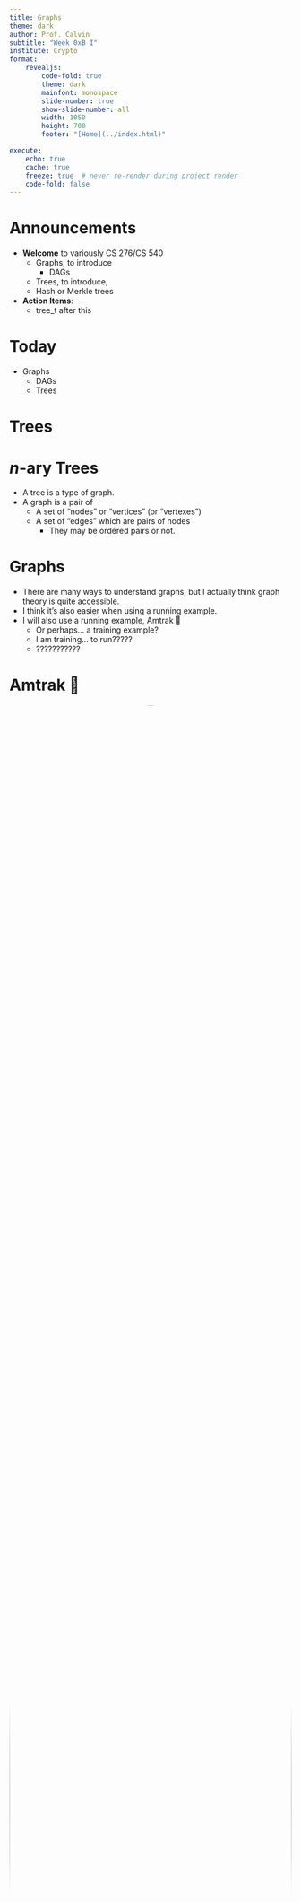 ```yaml
---
title: Graphs
theme: dark
author: Prof. Calvin
subtitle: "Week 0xB I"
institute: Crypto
format: 
    revealjs: 
        code-fold: true
        theme: dark
        mainfont: monospace
        slide-number: true
        show-slide-number: all
        width: 1050
        height: 700
        footer: "[Home](../index.html)"

execute:
    echo: true
    cache: true
    freeze: true  # never re-render during project render
    code-fold: false
---
```


# Announcements

- **Welcome** to variously CS 276/CS 540
  - Graphs, to introduce
    - DAGs
  - Trees, to introduce,
  - Hash or Merkle trees
- **Action Items**:
  - tree_t after this

# Today

- Graphs
    - DAGs
    - Trees

# Trees

# $n$-ary Trees

- A tree is a type of graph.
- A graph is a pair of
    - A set of "nodes" or "vertices" (or "vertexes")
    - A set of "edges" which are pairs of nodes
        - They may be ordered pairs or not.


# Graphs

* There are many ways to understand graphs, but I actually think graph theory is quite accessible.
* I think it's also easier when using a running example.
* I will also use a running example, Amtrak 🚄
    * Or perhaps... a training example?
    * I am training... to run?????
    * ???????????
    
# Amtrak 🚄

<center>
<img style="border-radius: 50%;height:100%" src="https://www.amtrak.com/content/dam/projects/dotcom/english/public/images/Carousel/Landing_Feature_03.gif">
</center>

# Graph: Definition

* A graph is an **ordered pair**.
    * That is: two things, in a fixed order.
    * An ordered pair can be thought of as a sequence of length 2
        
        ```.python
        a = "one thing"
        b = "another thing"
        ordered_pair = [a,b]
        ```

# Not Sets
        
* A graph is not a set:
        
```.python
>>> [a,b][0]
'one thing'
>>> {a,b}[0]
<stdin>:1: SyntaxWarning: 'set' object is not subscriptable; perhaps you missed a comma?
Traceback (most recent call last):
  File "<stdin>", line 1, in <module>
TypeError: 'set' object is not subscriptable
```
* [I just set them up just to knock them down.](https://www.youtube.com/watch?v=dvf--10EYXw)

# Aside: Pairs

-  Take a number plane (click):

<p><span style="position:relative;left:275px">y=2</span></p>
<p><span style="position:relative;top:-190px">x=-2</span>
<span style="vertical-align:middle;" onclick="draw1();">
  <canvas id="plot1"  width="400" height="400" style="background-color:white"></canvas>
</span>
<span style="position:relative;top:-190px">x=2</span>
<p><span style="position:relative;left:275px">y=2</span></p>
<script>
function draw1()
{
	const plot1 = document.getElementById("plot1") ;
	const ctx1 = plot1.getContext("2d");
	ctx1.fillStyle = "black";	
	ctx1.fillRect(200, 0, 5, 400) ;
	ctx1.fillRect(0, 200, 400, 5) ;
	
	ctx1.fillRect(195, 100, 15, 5) ;
	ctx1.fillRect(195, 300, 15, 5) ;
	ctx1.fillRect(100, 195, 5, 15) ;
	ctx1.fillRect(300, 195, 5, 15) ;
}</script>


# Aside: Pairs

* Denote ordered pair (.5,1.5) in <span style="color:red">red</span>. 

<p><span style="position:relative;left:275px">y=2</span></p>
<p><span style="position:relative;top:-190px">x=-2</span>
<span style="vertical-align:middle;" onclick="draw2();">
  <canvas id="plot2"  width="400" height="400" style="background-color:white"></canvas>
</span>
<span style="position:relative;top:-190px">x=2</span>
<p><span style="position:relative;left:275px">y=2</span></p>
<script>
function draw2()
{
	const plot1 = document.getElementById("plot2") ;
	const ctx1 = plot1.getContext("2d");
	ctx1.fillStyle = "black";	
	ctx1.fillRect(200, 0, 5, 400) ;
	ctx1.fillRect(0, 200, 400, 5) ;
	
	ctx1.fillRect(195, 100, 15, 5) ;
	ctx1.fillRect(195, 300, 15, 5) ;
	ctx1.fillRect(100, 195, 5, 15) ;
	ctx1.fillRect(300, 195, 5, 15) ;
	ctx1.fillStyle = "red";	
	ctx1.fillRect(245, 45, 10, 10) ;
	ctx1.fillRect(245, 45, 10, 10) ;
}</script>

# Pair: Definition

* We construct pairs from sets.
    * An ordered pair is a set of cardinality two. (2 elements)
    * One element of the set is a set of cardinality one. (1 element)
    * The other element of the set is a set of cardinality two (2 elements)
    * The element of the set of cardinality one is one of the two elements of the set of cardinality two.

# Pair: Definition

* The element of both sets is regarded as the first element.
* This doesn't work in Python since Python sets can't contain other sets:
        
```.python
>>> [a,b] # ordered pair
['one thing', 'another thing']
>>> {{a},{a,b}} # ordered pair with sets
Traceback (most recent call last):
  File "<stdin>", line 1, in <module>
TypeError: unhashable type: 'set'
>>>
```
* But this is an implementation hurdle, and not a logical one.

# Pair: Definition

::: {.callout-note appearance="simple"}

# Ordered Pair

An ordered pair is a set of two elements, a set containing the head element of the pair, and a set containing both elements of the pair.

:::

```.lisp
(a, b) := p : { {a} , {a, b} }
```

# "Head"

* Extract the head item by taking the intersection of all of the elements of p
    * I denote this 'Head(p)'

$$
\begin{align*}
\text{Head}(p) &:= x : x \in \bigcap p \\
\text{Head}(p) &:= x : \forall Y \in p : x \in Y
\end{align*}
$$

# "Tail"

* The tail is the sole element of the union that is not an element of the intersection, with the caveat that we do not consider the case in which the head and tail differ
    * I denote this 'Tail(p)'

$$
\begin{align*}
\text{Tail}(p) &:= x : x \in \bigcup p \setminus \bigcap p \\
\text{Tail}(p) &:= x : \exists Y_1, Y_2 \in p : x \in Y_1 \land x \notin Y_2
\end{align*}
$$


# Graph: Definition

* A graph is an **ordered pair** $G$
* We denote the two elements of the pair as:
    * $V$ for vertices
    * $E$ for edges
$$
G = (V, E) := \{ \{V\}, \{V,E\}\}
$$

# In Amtrak

* $V$, the vertices or nodes, stations or stops or cities,
    * like Portland and Seattle, or
    * like Kings St Station and Central Station
* $E$, the edges, are the connections to adjacent stations
    * like Portland and Oregon City, or Portland and Vancouver, WA.

# Graph: Definition

* An `Amtrak` is an **ordered pair**
* We denote the two elements of the pair as:
    * Stations for train stations used by Amtrak passengers, and
    * Trains which Amtrak passengers ride between stations.

Amtrak = (Stations, Trains)

# Nodes, Vertices, or $V$

* Let us consider the "Amtrak Cascades"
* The set of vertices is the set of stations:

||||||
| --------------- | --------------- | --------------- | ------------ | ---|
| ALBANY        | EVERETT         | PORTLAND        | TUKWILA      | EUGENE          |
| BELLINGHAM      | KELSO/LONGVIEW  | SALEM           | VANCOUVER BC | OREGON CITY     |
| CENTRALIA       | MOUNT VERNON    | SEATTLE         | VANCOUVER WA | TACOMA          |  
| EDMONDS         | OLYMPIA/LACEY   | STANWOOD        |

# Nodes, Vertices, or $V$

* Restrict our example to the PDX<->SEA 6x daily trains:

|||||
| -------------- | ------------- | --------- | ---------- |
| CENTRALIA      | OLYMPIA/LACEY | SEATTLE   | TUKWILA    |
| KELSO/LONGVIEW | PORTLAND      | TACOMA    | VANCOUVER WA |

# Edges or $E$

* $E$ is a set of elements termed 'edges', 'links', or 'lines'
    * The edges are pairs of vertices
    * In an *undirected graph*, edges are unordered pairs (sets of cardinality two)
    * In an *directed graph*, edges are ordered pairs (not subsets then)
    * Amtrak is undirected, trains are directed.

# Directionality

* The internet is directed.
    * We may use 'curl' to download files from a url, but going the other way (creating files at a url) is highly nontrivial.
* Pointers are directed.
    * Recall, `*p` refers to the value at location `p`.
    * `**p` does not refer to to `p`, rather, we would use `&` to go in the reverse direction.


# Route

* Order north-to-south:
    
    ```
    SEATTLE
    TUKWILA
    TACOMA
    OLYMPIA/LACEY
    CENTRALIA
    KELSO/LONGVIEW
    VANCOUVER WA
    PORTLAND
    ```
    
* Centralia and Keslo/Longview is an edge.
* The others, like Seattle and Tacoma, are not edges.

# Edges or $E$

* Our edges are pairs of *adjacent* stations
* There are 8 stations so there are 7 edges

|||
| ----------------- | ------------------- |
| (SEATTLE,         TUKWILA)       | (CENTRALIA,       KELSO) |
| (TUKWILA,         TACOMA)        | (KELSO, VANCOUVER) |
| (TACOMA,          OLYMPIA) | (VANCOUVER,   PORTLAND)      |
| (OLYMPIA,   CENTRALIA)   |                     |


# Notation


* I use tuple notion here, with parens, but it would be equally proper to use set notatation for an undirected graph.
* Also I maintained geographic ordering (as a convenience) but it would be more proper to have no particular order since E is a set.


# Graph: Definition

* We can express G using only sets over elements of stations (this is basically JSON):
    
    ```json
    G = {
      V = {
        SEATTLE,
        TUKWILA,
        TACOMA,
        OLYMPIA/LACEY,
        CENTRALIA,
        KELSO/LONGVIEW,
        VANCOUVER WA
        PORTLAND,
      }, 
      {
        V,
        E = {
                  {
                      TUKWILA,
                      TACOMA
                  },
                  {
                      TACOMA,
                      OLYMPIA/LACEY
                  },
                  {
                      OLYMPIA/LACEY,
                      CENTRALIA
                  },
                  {
                      CENTRALIA,
                      KELSO/LONGVIEW
                  },
                  {
                      KELSO/LONGVIEW,
                      VANCOUVER WA
                  },
                  {
                      VANCOUVER WA,
                      PORTLAND
                  }
              }
        }
    }
    ```

# Graph: Exercise

* Amtrak recently added lines, including the Hiawatha, with service from Milwaukee to the world's greatest city, Chicago.
    
    > From the grandeur of Grant Park’s Buckingham Fountain to iconic museums and skyscrapers, see for yourself why Chicago was once dubbed “Paris on the Prairie.” Engage in retail therapy on the Magnificent Mile or root for the home team within the friendly confines of famed Wrigley Field.
    
# Graph: Exercise

* As an exercise, construct the graph of the Hiawatha route using the JSON-ish notation I used for Cascades.
* The route is described [here](https://www.amtrak.com/routes/hiawatha-train.html) and contains five stations.
* You may use the three letter codes like "MKE" and "CHI" as a notational convenience if you would like.
* As a bonus: Write valid json. Here's a [tester](https://jsonformatter.curiousconcept.com/#).

# Today

- &check; Graphs
    - DAGs
    - Trees

# DAGs

::::{columns}

:::{.column width=50%}
  

* A DAG is a "directed acyclic graph".
* We will define rigorously.

:::

:::{.column width=50%}


<a style="filter: invert(.9);" title="Vector version of Image:Tred-G.png, Public domain, via Wikimedia Commons" href="https://commons.wikimedia.org/wiki/File:Tred-G.svg"><img height="100%" alt="Tred-G" src="https://upload.wikimedia.org/wikipedia/commons/f/fe/Tred-G.svg"></a>

:::

::::



# Cycles


* *E* is a set of pairs of elements of *V*.
* We can think of edges in a graph as a homogenous binary relation.
    * Homogenous: From a set (the set of vertices) to itself.
    * Binary: Over two elements (just like edges)
    * Relation: A set (of pairs)

# Closures

* "Transitive closures" are defined over homogenous binary relations, so we can take a "transitive closure" over edges.

# Cartesian product

* A relation $R$ over a set $S$ is a set of pairs of elements of $S$
    * Or: a subset of the set of all pairs of elements

# Use $\times$

* We denote all pairs using a "Cartesian product":

* $S \times S$ in LaTeX 

```.tex
S \times S
```

* <em>S</em> &times; <em>S</em> in HTML
```.html
<em>S</em> &times; <em>S</em>
```

# Colors

* For example, over the set of traffic light colors $C$:
$$
C = \{ G, Y, R \}
$$
* The Cartesian product is all pairs:

$$
C \times C = \{ (G, Y), (G, R), (Y, R), (Y, G),(R, G), (R, Y) \}
$$ 

* Order matters.

# Relation

* A relation *R* over a set *S* is a set of pairs of elements of *S*
    * Or: a subset of the set of all pairs of elements in is transitive
* We begin with the Cartesian product:

$$
C \times C = \{ (G, Y), (G, R), (Y, R), (Y, G),(R, G), (R, Y) \}
$$ 

* Define traffic light $L \subset C \times C$

# Properties

* Construct $L$, the traffic light relation
    * No red without prior yellow
        $$
        (Y,X) \in L \implies X = R
        $$ 
    * All colors must appear in both positions
        $$
        \forall X \in C, \exists Y, Z \in C : \{ (X,Y), (Z,X) \} \subset L
        $$ 

# This gives

- The relation then is
$$
L = \{ (G, Y), (Y, R), (R, G)\}
$$
- We not this is a subset of $C \times C$

# Notation

- Variety of ways to express this.
    - Function application
        - `L(G) = Y`
    - Infix notation
        - `gLy`

# Matrix      

- Starting state on top, ending state on side

||$G$|$Y$|$R$|
|-|-|-|-|
$G$||x||
|$Y$|||x|
|$R$|x|||

- Astute blah blah its 9 bits

# Rainbow

- Vs. traffic light, we can take "wavelength" where colors are sorted by something physics something optics help I don't know this stuff.

<a title="Eric Rolph at English Wikipedia, CC BY-SA 2.5 &lt;https://creativecommons.org/licenses/by-sa/2.5&gt;, via Wikimedia Commons" href="https://commons.wikimedia.org/wiki/File:Double-alaskan-rainbow.jpg"><img width="100%" alt="Double-alaskan-rainbow" src="https://upload.wikimedia.org/wikipedia/commons/thumb/5/5c/Double-alaskan-rainbow.jpg/512px-Double-alaskan-rainbow.jpg?20070714083004"></a>

# Rainbow

- We note red is higher than yellow which is higher than green.
    - Green is higher than *nothing* or $\varnothing$

||$G$|$Y$|$R$|
|-|-|-|-|
$G$||x||
|$Y$|||x|
|$R$||||

# Rainbow

- We note that Rainbow $B$ ($R$ is taken) is also a binary relation.
- We will explore its properties.
$$
B \subset C \times C = \{ (R,Y), (Y,G) \}
$$

- We additionally note that while $R$ is immediately above $Y$, it is *also* above $G$

# Transitivitity

* Transitivity is over relation $R$  as follows.

$$ 
((a, b) \in R \land (b, c) \in R) \implies (a, c) \in R
$$

* For us, that would be,
$$
((R, Y) \in B \land (Y,G) \in B) \implies (R, G) \in B
$$
* In the rainbow case, this is true, $R$ appears above $G$ in the rainbow because $R$ is above $Y$ and $Y$ is above $G$.

# Closure

* Our initial relation was not transitive.

||$G$|$Y$|$R$|
|-|-|-|-|
$G$||x||
|$Y$|||x|
|$R$||||

* As in the Amtrak case, we considered only adjacent elements as a convenience, but that doesn't tell us if e.g. we can get from Seattle to Eugene.

# Closure

* To do that, we need to to preserve transitivity - and we do so using the notion of **transitive closure**
* A closure is an operation over sets, and in the case of binary relations, which are sets of pairs, is an operation over the relation itself, or the sets of pairs themselves (which are equivalent).

# Closure

* We denote the transitive closure of some relation $R$ as $R^+$
* First, the transitive closure *R⁺* of some relation *R* must contain all elements of *R*.

$$
R^+ \supseteq R
$$

* We recall we can use set operations like superset on $R$ as it is a set of pairs, in this case ordered.

*R⁺* ⊃ *R*

# Superset review

- That means that for all pairs (of colors, for example) in the binary relation $R$, each one of them is also in $R^+$

$$
\forall p \in R, p \in R^+
$$

$$
\forall x,y \in S, (x,y) \in R \subset S \times S \implies (x,y) \in R^+
$$


# Closure

* The transitive closure $R^+$ of some relation $R$ must be transitive.
* Recall:

$$ 
((a, b) \in R \land (b, c) \in R) \implies (a, c) \in R
$$


# Discussion

* Note: since this is a "for all", it means as we are required to add new elements to maintain transitivity, transitivity must apply to those new elements.
* So, if we add *SeattleAmtrakTacoma* because we have *SeattleAmtrakTukwila* and *TukwilaAmtrakTacoma*...
* We will then have to add *SeattleAmtrakOlympia* because *Amtrak* also contains *TukwilaAmtrakOlympia*

# Color Example

* If in rainbow relation $B$ we find <span style="color:red">$R$</span> is higher in the rainbow than <span style="color:yellow">$Y$</span> and <span style="color:yellow">$Y$</span> is higher in the rainbow than <span style="color:green">$G$</span> then 
$$
\{ (R,Y), (Y,G) \} \subseteq B
$$
* The transitive closure adds at least one additional element.
$$
\{ (R,Y), (Y,G), (R,G) \} \subseteq B^+
$$

# Closure

* *R⁺* must be the smallest possible relation for that is a transitive superset of *R*.
    * Cartesian Product is always transitive and a superset, but not always the smallest satisfying set.

# A note on graphs

* By the way those binary relations are graph edges between graph nodes (the elements of the original set).
* And by the way those edges are pointers.
* Okay keep going.

# Cycles

* We use transitive closure to define cycles
    * We consider a graph $G$

$$
G = (V, E) := \{ \{V\}, \{V,E\}\}
$$

* We note that $E$ is a homogenous binary relation over $V$
* Take $E^+$ the transitive closure of $E$

# Cycles

* $G$ contains a cycle (has the property of being cyclic) if $E^+$ contains an edge from a node to itself.

$\text{Cyclic}(G = (V, E)) := \exists v \in V: \{v, v\} \in E^+$

# Note

* Cycles are defined to be non-trivial, which means they don't contain "loops", so  an edge from a node to itself.
    * We don't think about this with Amtrak because we don't take a train from Portland to Portland

# Other Terms

* Circuits, walks, paths, and trails are also defined in graph theory and are related.
* Direct paths and undirected paths are, of course, distinct but intuitively so.
    * Cascades 503, a train which runs Seattle to Portland, has a Seattle to Tukwila edge but not a Tukwila to Seattle edge.
    * The Cascades route, which runs service between Vancouver, BC and Eugene, has both edges.


# DAGs

::::{columns}

:::{.column width=70%}
  

- A graph $G = (V,E)$ is a directed, acyclic graph if:
    - It's edges are directed, that is, $E$ is a set of ordered pairs, and
    - The transitive closure of it's edges $E^+$ contains no identity pairs.
:::

:::{.column width=30%}


<a style="filter: invert(.9);" title="Vector version of Image:Tred-G.png, Public domain, via Wikimedia Commons" href="https://commons.wikimedia.org/wiki/File:Tred-G.svg"><img height="100%" alt="Tred-G" src="https://upload.wikimedia.org/wikipedia/commons/f/fe/Tred-G.svg"></a>

:::

::::


# DAGs

* Cascades 503 is a directed acyclic graph.
    * It has edges from all relative northern stations to all relative southern stations for all stations between Seattle and Portland inclusive.
* Amtrak Cascades is not a DAG
    * It is not directed - SLM->PDX or PDX->SLM
    * It contains cycles - PDX->SLM->PDX

# DAGs

* Color wavelength is a directed acyclic graph.
```dot
//| echo: false
digraph finite_automata {
  rankdir=LR; bgcolor="#191919";
  node [fontcolor = "#ffffff", color = "#ffffff"]
  edge [color = "#ffffff",fontcolor = "#ffffff"]

  node [shape=circle];

  R -> Y
  R -> G
  Y -> G

}
```

# DAGs

* A traffic light is not a directed graph but not an acyclic graph.

```dot
//| echo: false
digraph finite_automata {
  rankdir=LR; bgcolor="#191919";
  node [fontcolor = "#ffffff", color = "#ffffff"]
  edge [color = "#ffffff",fontcolor = "#ffffff"]

  node [shape=circle];

  Y -> R
  R -> G
  G -> Y
}
```

# DAGs

* Friendship, via mutual enthusiastic consent, is a neither directed nor, necessarily, acyclic.
* Facebook is not a DAG.

```dot
//| echo: false
graph G {
  graph [rankdir="LR"];
  bgcolor="#191919";
  node [fontcolor = "#ffffff", color = "#ffffff", shape=circle];
  edge [color = "#ffffff",fontcolor = "#ffffff"];
  n [label="Thelma"];
  m [label="Louise"];
  n -- m;
}
```

# CS Major DAG

<a style="filter: invert(1);" title="Vector version of Image:Tred-G.png, Public domain, via Wikimedia Commons" href="https://cd-public.github.io/advising/cse.html"><img height="80%" alt="Tred-G" src="https://cd-public.github.io/advising/photos/cse.png"></a>

# Today

- &check; Graphs
    - &check; DAGs
    - Trees

# Trees

- A tree is DAG where every node has at most one incoming edge.




Incentive
---------

*   The system only works if there's a reason to invest in mining
    
    > The incentive can also be funded with transaction fees
    
    *   If you really want your transaction to be accepted, offer a small amount of coinage as a transaction fee.
    *   This is done by creating a transaction with no receipient, and the default receipient is regarded as the miner.
    *   Transaction fees allow inflationless mining.
    *   The last bitcoin (21M'th) will be mined circa 2140 and the system will be fee-only at that time.
        
        > The incentive may help encourage nodes to stay honest.
        
    *   SN, paraphrased: Fees will likely be more lucrative than theft.
    *   CD: Attackers will likely be political motivated to destabilize the currency.

Pruning
-------

*   Bitcoin scaling is a real problem, but
*   There's a lot of ways to handle that.
*   Only the most recent transaction on a coin must be saved, for example.
    
    > Once the latest transaction in a coin is buried under enough blocks, the spent transactions before it can be discarded to save disk space.
    
*   This is done using a little thing called "Merkle Tree" which happens to be...
*   A Directed Acyclic Graph

[![Southwest Chief at Laguna, February 2020](Blockchain_files/Southwest_Chief_at_Laguna,_February_2020.jpg)](https://commons.wikimedia.org/wiki/File:Southwest_Chief_at_Laguna,_February_2020.jpg "Jerry Huddleston from Hampton, Minnesota, US, CC BY 2.0 <https://creativecommons.org/licenses/by/2.0>, via Wikimedia Commons")

_Graph Theory: Cool, Fun, Practical_

Merkle Tree
-----------

*   Disclosure: Wikipedia claims Merkle Trees are a computer science topic:
    
    > In cryptography and computer science, a hash tree or Merkle tree is a tree in which...
    
*   I am a computer scientist.
*   I'm sorry! I think they're really cool!
*   Anyways a 'tree' is a DAG where:
    *   There is a root node, with no incoming edges
    *   Every other edge has exactly one incoming edge

  
[![Tree (computer science)](Blockchain_files/Tree_(computer_science).svg.png)](https://commons.wikimedia.org/wiki/File:Tree_(computer_science).svg "Paddy3118, CC BY-SA 4.0 <https://creativecommons.org/licenses/by-sa/4.0>, via Wikimedia Commons")

I should probably say "hash tree" (descriptive name) but I'm really used to hearing "Merkle tree".

Merkle Tree
-----------

*   New term: Leaf (or leaf node)
    *   A leaf is a vertex (or node) of a tree with no outgoing edges.
*   In a hash tree, a leaf node contains some data and a hash of that data. `# Github Copilot wrote this given the name class HashTreeLeaf: def __init__(self, data): self.data = data self.hash = hash(data) def __hash__(self): return self.hash`

Merkle Tree
-----------

*   Every other node _n_ contains:
    *   A hash
    *   Computed over the the hashs
    *   Of the nodes, for which
    *   _n_ has a corresponding outgoing edge.
*   To my knowledge, all Merkle/hash trees are binary trees
    
    *   A binary tree is a tree in which no node has more than two outgoing edges.
    
    `# Github Copilot wrote this given the name class HashTreeNode: def __init__(self, left, rite): assert(left != None) # added by cd self.left = left self.rite = rite self.hash = hash(left)^hash(rite) def __hash__(self): return self.hash`
*   This allows non-leaf nodes to have one or two outgoing edges.

Binary Tree Ops
---------------

*   Binary trees, usually the special case of sorted binary search trees (BSTs), a mainstay of second semester CS education.
*   They are not in scope here.
*   If you need to implement a Merkle tree, find someone else's "binary search tree" code and add the hashing to it.
*   Generative AIs (all, not just Github Copilot) can usually do BSTs in any given language.
*   They cannot do Merkle trees (I checked ChatGPT, Gemini, Copilot) for some reason.
*   Realistically, engineering teams and not individuals should write anything expected to achieve cryptographic goals (too easy to make mistakes).

Merkle Tree
-----------

*   This is a very good visualization:  
    [![Hash Tree](Blockchain_files/Hash_Tree.svg.png)](https://commons.wikimedia.org/wiki/File:Hash_Tree.svg "Azaghal, CC0, via Wikimedia Commons")
*   All data/coins/transactions are in leaf nodes
*   Extremely difficulty to falsify anything, due to all the computed hashes
*   Old transactions can be discarded
*   Old enough trees may be empty (!!!) if all constituent coins are spent.
*   This is _likely_ since the most used coins are... the most used coins.

Merkle Tree
-----------

*   This is a very good visualization of pruning:

  
![](Blockchain_files/Reclaiming%20Disk%20Space.png)

This is a Satoshi Nakamoto graphic.

Pruning Use
-----------

*   I am unable to characterize expected savings to pruning:
    *   Users report around 100x (500GB to 5GB)
    *   Most coins appear to be part of zero transactions
    *   Some large clusters of coins, like SN's, are valued at tenths of trillions USD but if mobilized would probably tank the valuation.
    *   So coin velocity, median/average transactions, frequency are all very difficult to characterize.
    *   Also likely volatile.
*   In general: Crypto people I trust seem to think Bitcoin is mostly unoptimized and could get a lot more streamlined.
*   In general: Hard for competing standards to catch on.

Pruning Efficacy
----------------

*   We can see how much better one Merkle tree is if maximally pruned.
    *   Have around 4k transactions per block
    *   So for binary Merkle trees, that is log2(4k) ~= 12 levels
    *   That is 2^12 leaves, 2^12 nodes of above them, 2^11 nodes above those, etc.
    *   Σ 2_n_ = 2_n+1_\-1, or `>>> sigma = lambda x : sum([2 ** n for n in range(x+1)]) >>> close = lambda x : 2 ** (x + 1) - 1 # for "closed form" >>> for x in range(50): ... assert(close(x) == sigma(x)) ... >>>`
    *   Any unpruned tree would have 2^13-1 internal and 2^12 leaf nodes
    *   A tree with one remaining transaction would have on leaf node and two internal nodes per 'level'
    *   That is, 2\*12 internal and 1 leaf node. `>>> savin = lambda x : (2*x + 1) / ( 2 ** (x + 1) + 2 ** x - 1 ) >>> savin(10) 0.006838163464669489 >>> savin(12) 0.002034670790266135`

On Memory Usage
---------------

*   Arithmetic!
    
    > A block header with no transactions would be about 80 bytes. If we suppose blocks are generated every 10 minutes, 80 bytes \* 6 \* 24 \* 365 = 4.2MB per year.
    
*   I don't think that estimate is accurate but I'm not sure why it wouldn't be. I think SN is only counting the block headers, not the trees?
    
    > With computer systems typically selling with 2GB of RAM as of 2008, and Moore's Law predicting current growth of 1.2GB per year, storage should not be a problem even if the block headers must be kept in memory
    
*   In 2009 we see discussions of expected computing growth and decision making on memory/storage in distributed systems (!!!)
    
    > It is possible to verify payments without running a full network node.
    
*   SN notes you can just submit a transaction and if it's accepted assume the coins for it were in the correct hands. This does markedly reduce the need for individuals (but not the full network) to store transaction histories.

Transactions
------------

*   We previously imagined a coin contains:
    1.  The public key of the current owner
    2.  The record of all previous owners
    3.  The signature of the previous owner, generated over (1) and (2)
*   These are all integers, more or less, that can be verified. `>>> Coin(*[randint(0,1024 * 1024) for _ in range(3)]) <Coin object at 0x7f765208eb90> # NOT verified`
*   Well... there's actually no reason to have a single former owner or future owner.
*   So transactions can have multiple inputs before being bundled in hash trees.
*   We can think of them as dictionaries of send/recieve signatures and values.
    *   After this semester, we will change ownership of evening classes! `>>> Coin({'ckd': 2, 'jr': 2, 'hc':1, 'lc': 1, 'gp': 1} {'hks': 2, 'rb': 2, 'hi':2, 'fa': 1, 'ir': 1} hash(...)) <Coin object at 0x7f765208eb90>`
    *   This has a de facto negative transaction fee (it's a bad metaphor)
        *   Mostly: This allows transactions to not all be off the same price.
        *   This allows using a unique ID for transactions and still spend all at once.

Multi Transaction
-----------------

*   We can visualize as follows:

  
![](Blockchain_files/1w.png)

This is a Satoshi Nakamoto graphic.

Privacy
-------

> The necessity to announce all transactions publicly precludes this method, but privacy can still be maintained by breaking the flow of information in another place: by keeping public keys anonymous.

*   SN claims that breaking keys (say, account numbers) from personal identifying information achieves privacy.
*   CD claims the considerable metadata leaks are a marked loss in privacy, but that's okay.
*   Banks have full knowledge and routinely have e.g. data breaches, illegal ad targetting, etc.
*   [Wells Fargo Agrees to Pay $3 Billion to Resolve Criminal and Civil Investigations into Sales Practices Involving the Opening of Millions of Accounts without Customer Authorization](https://www.justice.gov/opa/pr/wells-fargo-agrees-pay-3-billion-resolve-criminal-and-civil-investigations-sales-practices)
*   This 'big banks perspective actually isn't too far off.
    
    > This is similar to the level of information released by stock exchanges
    
*   Lastly - if you have been part of _n_ transactions, it is simple enough to use a distinct key for each, providing a slightly higher level of protection against privacy violations and any case were an attacker gains access to your key.
    
    > As an additional firewall, a new key pair should be used for each transaction to keep them from being linked to a common owner.
    

Privacy
-------

*   We can visualize as follows:

  
![](Blockchain_files/1_bE7DuVZlL_LVNe8R1t_qJA.png)

This is a Satoshi Nakamoto graphic.

Bonus: Calculations
-------------------

*   SN closes with a brief essay on probability, including calculations in the C programming language
*   Also known as: my favorite thing.
*   Regard the following as bonus slides, but that are really cool!

Calculations
------------

> We consider the scenario of an attacker trying to generate an alternate chain faster than the honest chain.

*   In the (quite) early days, gaining a control of a majority of miners was regarded as impossible.
*   In 2014, it happened: GHash.io, a mining consortium, achieved 51% of compute power.
*   Read more on [Wikipedia](https://en.wikipedia.org/wiki/GHash.io)
*   GHash.io voluntarily committed to a 40% cap to avoid devaluing their holdings.
*   In any case, this risk was foreseen by SN (and, frankly, everyone else) and is discussed.

Calculations
------------

> We consider the scenario of an attacker trying to generate an alternate chain faster than the honest chain.

*   We use a "Binomial Random Walk"
    *   We progress along the integer number line, that is, {..., -1, 0, 1, 2...}
    *   The value given is the length lead maintained by the "honest" (non-attacker) chain.
    *   So if the honest chain is lenght 1010, and the attack is lenght 1000, the walk is at 10.
*   Attacker outpacing is equivalent to the "Gambler's Ruin" problem.
    *   Gambler has infinite $ and targets breakeven in potentially infinite time
*   SN uses mathematical notation, I'll use Python. `def prob_attk_ctch(attk_blck_bhnd, prob_next_hnst, prob_next_attk): assert(prob_next_hnst + prob_next_attk == 1) z = attk_blck_bhnd p, q = prob_next_hnst, prob_next_attk if (p <= q): return 1 if (p > q): return (q / p) ** z`
*   prob\_attk\_ctch(z, p, q) is the probabilty an attacker _z_ blocks behind an honest chain catches up given that the attack controls fraction share _q_ ∈ \[0,1\] of the total nodes.

Calculations
------------

> We consider the scenario of an attacker trying to generate an alternate chain faster than the honest chain.

*   Much easier if we consider a single attacker calculating their catchup probability. `def prob_ctch(blck_bhnd, node_frac): z, p, q = blck_bhnd, 1 - node_frac, node_frac if (p <= q): return 1 if (p > q): return (q / p) ** z`
*   These numbers are actually higher than I intuitively expected, using e.g. GHash.io's 40% (assuming GHash.io somehow became compromised) `>>>> {n:prob_ctch(n, .4) for n in range(1,10,2)} {1: 0.6666666666666667, 3: 0.2962962962962964, 5: 0.13168724279835398, 7: 0.05852766346593512, 9: 0.026012294873748946} >>> {n/10:prob_ctch(3, n/10) for n in range(1,5)} {0.1: 0.0013717421124828536, 0.2: 0.015625, 0.3: 0.07871720116618078, 0.4: 0.2962962962962964}`

Calculations
------------

> Given our assumption that _p > q_, the probability drops exponentially as the number of blocks the attacker has to catch up with increases.

*   It occurs to me I can write this in .js with a canvas element.

  
function qz(z, q) { const p = 1 - q if (p <= q) { return 1 } else if (p > q) { return Math.pow(q / p, z) } } function draw() { const q = document.getElementById('q').value const z = document.getElementById('z').value const c = document.getElementById('plot').getContext("2d") c.strokeStyle = "white" c.clearRect(0,0,800,800) c.strokeStyle = "black" for ( let i = 0 ; i < 800 ; i++ ) { c.fillRect(i, 800 - qz(i \* z / 800, q) \* 800, 2, 2) } }  Set _q_ ∈ (0,.5)  Set _z_ > 0  

code
----

`<script> function qz(z, q) { const p = 1 - q if (p <= q) { return 1 } else if (p > q) { return Math.pow(q / p, z) } } function draw() { const q = document.getElementById('q').value const z = document.getElementById('z').value const c = document.getElementById('plot').getContext("2d") c.strokeStyle = "white" c.clearRect(0,0,800,800) c.strokeStyle = "black" for ( let i = 0 ; i < 800 ; i++ ) { c.fillRect(i, 800 - qz(i * z / 800, q) * 800, 2, 2) } } </script> <input value=".4" type="number" min="0" max="0.5" id="q"> <button onclick="draw()" type="button">Set <em>q</em> ∈ (0,.5)</button> <input value="5" type="number" min="1" id="z"> <button onclick="draw()" type="button">Set <em>z</em> > 0 </button><br> <canvas style="background-color:white" id="plot" width="800" height="800"></canvas>`

FIN
---

*   Distributed consensus is non-trivial.
*   It tends to rely on math in the most classical sense of the term.
*   It allows a lot of new possibilities.
*   It uses a lot of cloud technologies.
*   It powers a lot of cloud technologies.